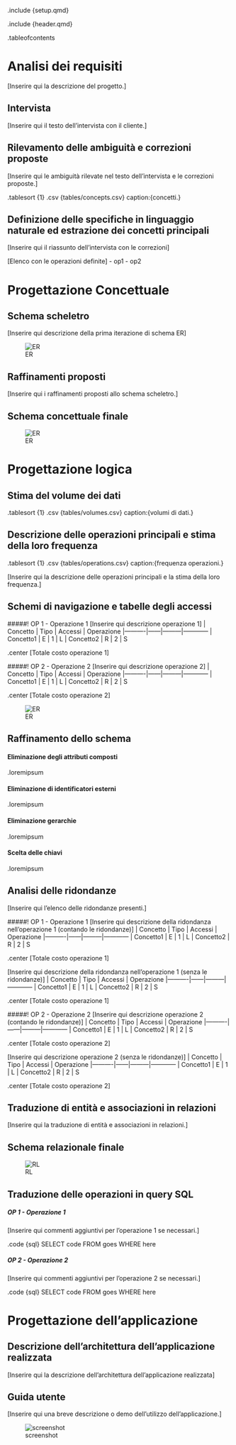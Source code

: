 .include {setup.qmd}

.include {header.qmd}

.tableofcontents

# Analisi dei requisiti

[Inserire qui la descrizione del progetto.]

## Intervista

[Inserire qui il testo dell'intervista con il cliente.]


## Rilevamento delle ambiguità e correzioni proposte

[Inserire qui le ambiguità rilevate nel testo dell'intervista e le correzioni proposte.]

.tablesort {1}
    .csv {tables/concepts.csv} caption:{concetti.}


## Definizione delle specifiche in linguaggio naturale ed estrazione dei concetti principali

[Inserire qui il riassunto dell'intervista con le correzioni]

[Elenco con le operazioni definite]
- op1
- op2


# Progettazione Concettuale 

## Schema scheletro

[Inserire qui descrizione della prima iterazione di schema ER] 

![ER](imgs/scheletro.png "Inserire qui lo schema scheletro del database")

## Raffinamenti proposti

[Inserire qui i raffinamenti proposti allo schema scheletro.]

## Schema concettuale finale

![ER](imgs/finale.png "Inserire qui lo schema concettuale finale")



# Progettazione logica

## Stima del volume dei dati

.tablesort {1}
    .csv {tables/volumes.csv} caption:{volumi di dati.}

## Descrizione delle operazioni principali e stima della loro frequenza

.tablesort {1}
    .csv {tables/operations.csv} caption:{frequenza operazioni.}

[Inserire qui la descrizione delle operazioni principali e la stima della loro frequenza.]

## Schemi di navigazione e tabelle degli accessi

#####! OP 1 - Operazione 1
[Inserire qui descrizione operazione 1]
| Concetto | Tipo | Accessi | Operazione 
|----------|------|---------|------------
| Concetto1 | E | 1 | L
| Concetto2 | R | 2 | S

.center
    [Totale costo operazione 1]

#####! OP 2 - Operazione 2
[Inserire qui descrizione operazione 2]
| Concetto | Tipo | Accessi | Operazione 
|----------|------|---------|------------
| Concetto1 | E | 1 | L
| Concetto2 | R | 2 | S

.center
    [Totale costo operazione 2]

![ER](imgs/navigazione2.png "Inserire qui lo schema di navigazione dell'operazione 2")


## Raffinamento dello schema

#### Eliminazione degli attributi composti
.loremipsum

#### Eliminazione di identificatori esterni
.loremipsum

#### Eliminazione gerarchie
.loremipsum

#### Scelta delle chiavi 
.loremipsum

## Analisi delle ridondanze

[Inserire qui l'elenco delle ridondanze presenti.]

#####! OP 1 - Operazione 1
[Inserire qui descrizione della ridondanza nell'operazione 1 (contando le ridondanze)]
| Concetto | Tipo | Accessi | Operazione 
|----------|------|---------|------------
| Concetto1 | E | 1 | L
| Concetto2 | R | 2 | S

.center
    [Totale costo operazione 1]

[Inserire qui descrizione della ridondanza nell'operazione 1 (senza le ridondanze)]
| Concetto | Tipo | Accessi | Operazione 
|----------|------|---------|------------
| Concetto1 | E | 1 | L
| Concetto2 | R | 2 | S

.center
    [Totale costo operazione 1]

#####! OP 2 - Operazione 2
[Inserire qui descrizione operazione 2 (contando le ridondanze)]
| Concetto | Tipo | Accessi | Operazione 
|----------|------|---------|------------
| Concetto1 | E | 1 | L
| Concetto2 | R | 2 | S

.center
    [Totale costo operazione 2]

[Inserire qui descrizione operazione 2 (senza le ridondanze)]
| Concetto | Tipo | Accessi | Operazione 
|----------|------|---------|------------
| Concetto1 | E | 1 | L
| Concetto2 | R | 2 | S

.center
    [Totale costo operazione 2]

## Traduzione di entità e associazioni in relazioni

[Inserire qui la traduzione di entità e associazioni in relazioni.]

## Schema relazionale finale

![RL](imgs/relazionale.png "Inserire qui lo schema relazionale")

## Traduzione delle operazioni in query SQL

##### OP 1 - Operazione 1
[Inserire qui commenti aggiuntivi per l'operazione 1 se necessari.]

.code {sql}
    SELECT code
    FROM goes
    WHERE here  


##### OP 2 - Operazione 2
[Inserire qui commenti aggiuntivi per l'operazione 2 se necessari.]

.code {sql}
    SELECT code
    FROM goes
    WHERE here


# Progettazione dell'applicazione

## Descrizione dell'architettura dell'applicazione realizzata

[Inserire qui la descrizione dell'architettura dell'applicazione realizzata]

## Guida utente

[Inserire qui una breve descrizione o demo dell'utilizzo dell'applicazione.]

![screenshot](imgs/screenshot.png "Inserire qui screenshot dell'applicazione")
